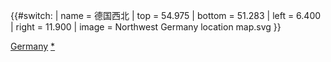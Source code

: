 {{#switch: {{{1}}}
| name   = 德国西北
| top    = 54.975
| bottom = 51.283
| left   = 6.400
| right  = 11.900
| image  = Northwest Germany location map.svg
}}<noinclude>{{Location map/Info|Germany}}
{{Documentation}}

[[Category:地理位置圖模板|Germany]]
[[Category:德国地理位置圖模板|*]]
</noinclude>